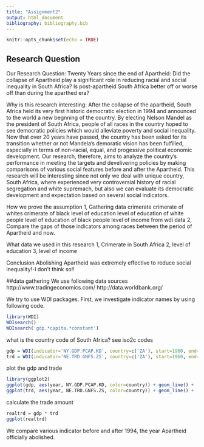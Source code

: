 ```yaml
---
title: "Assignment2"
output: html_document
bibliography: bibliography.bib
---
```


```r
knitr::opts_chunk$set(echo = TRUE)
```
## Research Question 
Our Research Question:
Twenty Years since the end of Apartheid: Did the collapse of Apartheid play a significant role in reducing racial and social inequality in South Africa? Is post-apartheid South Africa better off or worse off than during the aparthed era? 

Why is this research  interesting:
After the collapse of the apartheid, South Africa held its very first historic democratic election in 1994 and announced to the world a new begnning of the country. By electing Nelson Mandel as the president of South Africa, people of all races in the country hoped to see democratic policies which would alleviate poverty and social inequality. Now that over 20 years have passed, the country has been asked for its transition whether or not Mandela's demoratic vision has been fulfilled, especially in terms of non-racial, equal, and progessive political economic development. Our research, therefore, aims to analyze the country's performance in meeting the targets and develivering policies by making comparisons of various social features before and after the Apartheid. This research will be interesting since not only we deal with unique country, South Africa, where experienced very controversial history of racial segregation and white supremach, but also we can evaluate its democratic development and expectation based on several social indicators.     


How we prove the assumption
1, Gathering data
  crimerate
    crimerate of whites
    crimerate of black
  level of education
    level of education of white people
    level of education of black people
  level of income
    from wdi data
2, Compare the gaps of those indicators among races between the period of Apartheid and now.

What data we used in this research
1, Crimerate in South Africa
2, level of education
3, level of income

Conclusion
Abolishing Apartheid was extremely effective to reduce social inequality!-I don't think so!!

##data gathering
We use following data sources
  http://www.tradingeconomics.com/
  http://data.worldbank.org/
  
We try to use WDI packages. First, we investigate indicator names by using following code.
```r
library(WDI)
WDIsearch()
WDIsearch('gdp.*capita.*constant')
```



what is the country code of South Africa? see iso2c codes
```r
gdp = WDI(indicator='NY.GDP.PCAP.KD', country=c('ZA'), start=1960, end=2012)
trd = WDI(indicator='NE.TRD.GNFS.ZS', country=c('ZA'), start=1960, end=2012)

```

plot the gdp and trade
```r
library(ggplot2)
ggplot(gdp, aes(year, NY.GDP.PCAP.KD, color=country)) + geom_line() +  xlab('Year') + ylab('GDP per capita')
ggplot(trd, aes(year, NE.TRD.GNFS.ZS, color=country)) + geom_line() +  xlab('Year') + ylab('Trade (% of gdp)')
```

calculate the trade amount
```r
realtrd = gdp * trd
ggplot(realtrd)

```


We compare various indicator before and after 1994, the year Apartheid officially abolished.

